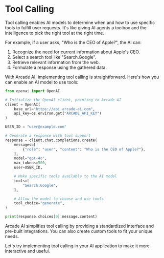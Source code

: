 # Tool Calling

Tool calling enables AI models to determine when and how to use specific tools to fulfill user requests. It's like giving AI agents a toolbox and the intelligence to pick the right tool at the right time.

For example, if a user asks, "Who is the CEO of Apple?", the AI can:

1. Recognize the need for current information about Apple's CEO.
2. Select a search tool like "Search.Google".
3. Retrieve relevant information from the web.
4. Formulate a response using the gathered data.

With Arcade AI, implementing tool calling is straightforward. Here's how you can enable an AI model to use tools:

```python
from openai import OpenAI

# Initialize the OpenAI client, pointing to Arcade AI
client = OpenAI(
    base_url="https://api.arcade-ai.com",
    api_key=os.environ.get("ARCADE_API_KEY")
)

USER_ID = "user@example.com"

# Generate a response with tool support
response = client.chat.completions.create(
    messages=[
        {"role": "user", "content": "Who is the CEO of Apple?"},
    ],
    model="gpt-4o",
    max_tokens=500,
    user=USER_ID,

    # Make specific tools available to the AI model
    tools=[
        "Search.Google",
    ],

    # Allow the model to choose and use tools
    tool_choice="generate",
)

print(response.choices[0].message.content)
```

Arcade AI simplifies tool calling by providing a standardized interface and pre-built integrations. You can also create custom tools to fit your unique needs.

Let's try implementing tool calling in your AI application to make it more interactive and useful.